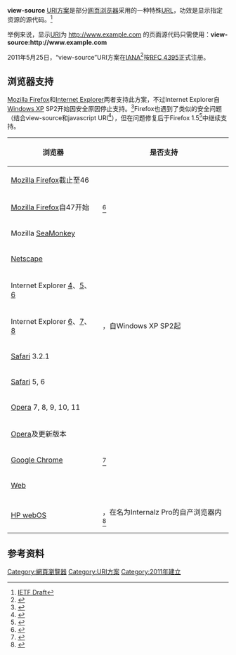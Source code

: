 {{NoteTA|G1=IT}}
{{primary sources}}
'''view-source''' [[统一资源标志符|URI方案]]是部分[[网页浏览器|网页浏览器]]采用的一种特殊[[统一资源定位符|URL]]，功效是显示指定资源的源代码。<ref>[https://tools.ietf.org/html/draft-yevstifeyev-view-source-uri IETF Draft]</ref>

举例来说，显示[[URI|URI]]为 http://www.example.com{{Wayback|url=http://www.example.com/ |date=20180126153425 }} 的页面源代码只需使用：'''<nowiki>view-source:http://www.example.com</nowiki>'''

2011年5月25日，“view-source”URI方案在[[IANA|IANA]]<ref>{{Cite web|url=http://www.iana.org/assignments/uri-schemes/prov/view-source|title='view-source' URI scheme registration template|accessdate=17 July 2011|last=Yevstifeyev|first=M.|archive-date=2022-05-13|archive-url=https://web.archive.org/web/20220513051146/https://www.iana.org/assignments/uri-schemes/prov/view-source}}</ref>按[[:rfc:4395|RFC 4395]]正式注册。

== 浏览器支持 ==
{{更新|time=2021-01-30T16:58:10+00:00}}
[[Firefox|Mozilla Firefox]]和[[Internet_Explorer|Internet Explorer]]两者支持此方案，不过Internet Explorer自[[Windows_XP|Windows XP]] SP2开始因安全原因停止支持。<ref>{{Cite web|url=http://msdn.microsoft.com/en-us/library/aa767742.aspx|title=view-source Protocol|accessdate=2009-02-25|publisher=[[Microsoft_Developer_Network|MSDN]]|archive-date=2017-09-01|archive-url=https://web.archive.org/web/20170901030318/https://msdn.microsoft.com/en-us/library/aa767742.aspx}}</ref>Firefox也遇到了类似的安全问题（结合view-source和javascript URI<ref>{{Cite web|url=http://www.milw0rm.com/id.php?id=1007|title=Mozilla Firefox view-source:javascript url Code Execution Exploit|accessdate=2009-02-25|author=mikx|date=2005-05-21|publisher=[[milw0rm|milw0rm]]|deadurl=yes|archiveurl=https://web.archive.org/web/20070814075238/http://www.milw0rm.com/id.php?id=1007|archivedate=2007-08-14}}</ref>），但在问题修复后于Firefox 1.5<ref>{{Cite web|url=http://deftone.com/blogzilla/archives/view_source_bug_fixed_and_a_tip.html|title=View Source Bug Fixed and a Tip|accessdate=2009-02-25|author=jonathan|date=2005-11-30|publisher=[[blogzilla|blogzilla]]|archive-date=2021-04-13|archive-url=https://web.archive.org/web/20210413124438/http://www.deftone.com/blogzilla/archives/view_source_bug_fixed_and_a_tip.html}}</ref>中继续支持。
{| class="wikitable sortable"
! 浏览器 !! 是否支持
|-
|[[Mozilla_Firefox|Mozilla Firefox]]截止至46 || {{yes|支持}}
|-
|[[Mozilla_Firefox|Mozilla Firefox]]自47开始 || {{no|不支持}}<ref>{{cite web|title=Firefox 47 for developers|url=https://developer.mozilla.org/en-US/Firefox/Releases/47#Security|access-date=2016-06-28|archive-date=2018-07-07|archive-url=https://web.archive.org/web/20180707120819/https://developer.mozilla.org/en-US/Firefox/Releases/47#Security}}</ref>
|-
| Mozilla [[SeaMonkey|SeaMonkey]] || {{yes|支持}}
|-
| [[Netscape|Netscape]] || {{yes|支持}}
|-
| Internet Explorer [[Internet_Explorer_4|4]]、[[Internet_Explorer_5|5]]、[[Internet_Explorer_6|6]] || {{yes|支持}}
|-
| Internet Explorer [[Internet_Explorer_6|6]]、[[Internet_Explorer_7|7]]、[[Internet_Explorer_8|8]] || {{no|不支持}}，自Windows XP SP2起
|-
| [[Safari|Safari]] 3.2.1 || {{yes|支持}}{{Citation needed|date=January 2010}}
|-
| [[Safari|Safari]] 5, 6 || {{no|不支持}}
|-
| [[Opera|Opera]] 7, 8, 9, 10, 11 || {{no|不支持}}

|-

| [[Opera|Opera]]及更新版本 || {{yes|支持}}
|-
| [[Google_Chrome|Google Chrome]] || {{yes|支持}}<ref>{{cite web|title=Lifehacker - Google Chrome's Full List of Special about: Pages|url=http://lifehacker.com/5045164/google-chromes-full-list-of-special-about-pages|accessdate=2016-06-28|archive-date=2013-06-27|archive-url=https://www.webcitation.org/6Hg7FDWod?url=http://lifehacker.com/5045164/google-chromes-full-list-of-special-about-pages|dead-url=no}}</ref>
|-
| [[Web_(web_browser)|Web]] || {{yes|支持}}{{Citation needed|date=January 2010}}
|-
| [[webOS|HP webOS]] || {{partial|支持}}，在名为Internalz Pro的自产浏览器内<ref>{{cite web|url=http://www.precentral.net/internalz-1-3-brings-style-dark-theme-and-more|title=Internalz 1.3 brings style with a dark theme and more|last=Robitaille|first=Jason|publisher=[[PreCentral|PreCentral]]|date=2010-08-28|accessdate=2011-02-11|deadurl=yes|archiveurl=https://web.archive.org/web/20110512181830/http://www.precentral.net/internalz-1-3-brings-style-dark-theme-and-more|archivedate=2011-05-12}}</ref>
|}

== 参考资料 ==
<references />

{{URI scheme}}
{{web browsers}}

[[Category:網頁瀏覽器|Category:網頁瀏覽器]]
[[Category:URI方案|Category:URI方案]]
[[Category:2011年建立|Category:2011年建立]]